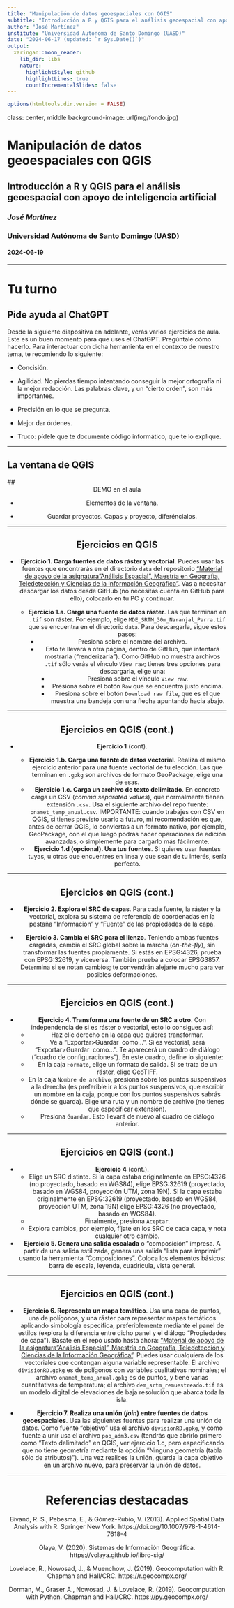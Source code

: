 ```yaml
---
title: "Manipulación de datos geoespaciales con QGIS"
subtitle: "Introducción a R y QGIS para el análisis geoespacial con apoyo de inteligencia artificial"
author: "José Martínez"
institute: "Universidad Autónoma de Santo Domingo (UASD)"
date: "2024-06-17 (updated: `r Sys.Date()`)"
output:
  xaringan::moon_reader:
    lib_dir: libs
    nature:
      highlightStyle: github
      highlightLines: true
      countIncrementalSlides: false
---
```


```r
options(htmltools.dir.version = FALSE)
```

class: center, middle
background-image: url(img/fondo.jpg)

# Manipulación de datos geoespaciales con QGIS
## Introducción a R y QGIS para el análisis geoespacial con apoyo de inteligencia artificial
### *José Martínez*
### Universidad Autónoma de Santo Domingo (UASD)
#### 2024-06-19

---

# Tu turno

## Pide ayuda al ChatGPT

Desde la siguiente diapositiva en adelante, verás varios ejercicios de aula. Este es un buen momento para que uses el ChatGPT. Pregúntale cómo hacerlo. Para interactuar con dicha herramienta en el contexto de nuestro tema, te recomiendo lo siguiente:

- Concisión. 

- Agilidad. No pierdas tiempo intentando conseguir la mejor ortografía ni la mejor redacción. Las palabras clave, y un "cierto orden", son más importantes. 

- Precisión en lo que se pregunta.

- Mejor dar órdenes.

- Truco: pídele que te documente código informático, que te lo explique.

---

## La ventana de QGIS

## <center>DEMO en el aula<center>

- Elementos de la ventana.

- Guardar proyectos. Capas y proyecto, diferéncialos.

---

## Ejercicios en QGIS

- __Ejercicio 1. Carga fuentes de datos ráster y vectorial__. Puedes usar las fuentes que encontrarás en el directorio `data` del repositorio ["Material de apoyo de la asignatura "Análisis Espacial", Maestría en Geografía, Teledetección y Ciencias de la Información Geográfica"](https://github.com/maestria-geotel-master/material-de-apoyo). Vas a necesitar descargar los datos desde GitHub (no necesitas cuenta en GitHub para ello), colocarlo en tu PC y continuar.

   - __Ejercicio 1.a. Carga una fuente de datos ráster__. Las que terminan en `.tif` son ráster. Por ejemplo, elige `MDE_SRTM_30m_Naranjal_Parra.tif` que se encuentra en el directorio `data`. Para descargarla, sigue estos pasos:
      - Presiona sobre el nombre del archivo.
      - Esto te llevará a otra página, dentro de GitHub, que intentará mostrarla ("renderizarla"). Como GitHub no muestra archivos `.tif` sólo verás el vínculo `View raw`; tienes tres opciones para descargarla, elige una:
          - Presiona sobre el vínculo `View raw`.
          - Presiona sobre el botón `Raw` que se encuentra justo encima.
          - Presiona sobre el botón `Download raw file`, que es el que muestra una bandeja con una flecha apuntando hacia abajo.

---

## Ejercicios en QGIS (cont.)

- __Ejercicio 1__ (cont). 

   - __Ejercicio 1.b. Carga una fuente de datos vectorial__. Realiza el mismo ejercicio anterior para una fuente vectorial de tu elección. Las que terminan en `.gpkg` son archivos de formato GeoPackage, elige una de esas.
   - __Ejercicio 1.c. Carga un archivo de texto delimitado__. En concreto carga un CSV (*comma separated values*), que normalmente tienen extensión `.csv`. Usa el siguiente archivo del repo fuente: `onamet_temp_anual.csv`. IMPORTANTE: cuando trabajes con CSV en QGIS, si tienes previsto usarlo a futuro, mi recomendación es que, antes de cerrar QGIS, lo conviertas a un formato nativo, por ejemplo, GeoPackage, con el que luego podrás hacer operaciones de edición avanzadas, o simplemente para cargarlo más fácilmente.
   - __Ejercicio 1.d (opcional). Usa tus fuentes__. Si quieres usar fuentes tuyas, u otras que encuentres en línea y que sean de tu interés, sería perfecto.

---

## Ejercicios en QGIS (cont.)

- __Ejercicio 2. Explora el SRC de capas__. Para cada fuente, la ráster y la vectorial, explora su sistema de referencia de coordenadas en la pestaña "Información" y "Fuente" de las propiedades de la capa.

- __Ejercicio 3. Cambia el SRC para el lienzo__. Teniendo ambas fuentes cargadas, cambia el SRC global sobre la marcha (*on-the-fly*), sin transformar las fuentes propiamente. Si estás en EPSG:4326, prueba con EPSG:32619, y viceversa. También prueba a colocar EPSG3857. Determina si se notan cambios; te convendrán alejarte mucho para ver posibles deformaciones.

---

## Ejercicios en QGIS (cont.)

- __Ejercicio 4. Transforma una fuente de un SRC a otro__. Con independencia de si es ráster o vectorial, esto lo consigues así:
    - Haz clic derecho en la capa que quieres transformar.
    - Ve a "Exportar>Guardar&nbsp;&nbsp;como...". Si es vectorial, será "Exportar>Guardar&nbsp;&nbsp;como...". Te aparecerá un cuadro de diálogo ("cuadro de configuraciones"). En este cuadro, define lo siguiente:
    - En la caja `Formato`, elige un formato de salida. Si se trata de un ráster, elige GeoTIFF.
    - En la caja `Nombre de archivo`, presiona sobre los puntos suspensivos a la derecha (es preferible ir a los puntos suspensivos, que escribir un nombre en la caja, porque con los puntos suspensivos sabrás dónde se guarda). Elige una ruta y un nombre de archivo (no tienes que especificar extensión).
    - Presiona `Guardar`. Esto llevará de nuevo al cuadro de diálogo anterior.

---

## Ejercicios en QGIS (cont.)

- __Ejercicio 4__ (cont.).
    - Elige un SRC distinto. Si la capa estaba originalmente en EPSG:4326 (no proyectado, basado en WGS84), elige EPSG:32619  (proyectado, basado en WGS84, proyección UTM, zona 19N). Si la capa estaba originalmente en EPSG:32619 (proyectado, basado en WGS84, proyección UTM, zona 19N) elige EPSG:4326 (no proyectado, basado en WGS84).
    - Finalmente, presiona `Aceptar`.
    - Explora cambios, por ejemplo, fíjate en los SRC de cada capa, y nota cualquier otro cambio.

- __Ejercicio 5. Genera una salida escalada__ o "composición" impresa. A partir de una salida estilizada, genera una salida "lista para imprimir" usando la herramienta "Composiciones". Coloca los elementos básicos: barra de escala, leyenda, cuadrícula, vista general.

---

## Ejercicios en QGIS (cont.)

- __Ejercicio 6. Representa un mapa temático__. Usa una capa de puntos, una de polígonos, y una ráster para representar mapas temáticos aplicando simbología específica, preferiblemente mediante el panel de estilos (explora la diferencia entre dicho panel y el diálogo "Propiedades de capa"). Básate en el repo usado hasta ahora: ["Material de apoyo de la asignatura "Análisis Espacial", Maestría en Geografía, Teledetección y Ciencias de la Información Geográfica"](https://github.com/maestria-geotel-master/material-de-apoyo). Puedes usar cualquiera de los vectoriales que contengan alguna variable representable. El archivo `divisionRD.gpkg` es de polígonos con variables cualitativas nominales; el archivo `onamet_temp_anual.gpkg` es de puntos, y tiene varias cuantitativas de temperatura; el archivo `dem_srtm_remuestreado.tif` es un modelo digital de elevaciones de baja resolución que abarca toda la isla.

- __Ejercicio 7. Realiza una unión (*join*) entre fuentes de datos geoespaciales__. Usa las siguientes fuentes para realizar una unión de datos. Como fuente "objetivo" usa el archivo `divisionRD.gpkg`, y como fuente a unir usa el archivo `pop_adm3.csv` (tendrás que abrirlo primero como "Texto delimitado" en QGIS, ver ejercicio 1.c, pero especificando que no tiene geometría mediante la opción "Ninguna geometría (tabla sólo de atributos)"). Una vez realices la unión, guarda la capa objetivo en un archivo nuevo, para preservar la unión de datos.

---
# Referencias destacadas

Bivand, R. S., Pebesma, E., & Gómez-Rubio, V. (2013). Applied Spatial Data Analysis with R. Springer New York. https://doi.org/10.1007/978-1-4614-7618-4

Olaya, V. (2020). Sistemas de Información Geográfica. https://volaya.github.io/libro-sig/

Lovelace, R., Nowosad, J., & Muenchow, J. (2019). Geocomputation with R. Chapman and Hall/CRC. https://r.geocompx.org/

Dorman, M., Graser A., Nowosad, J. & Lovelace, R. (2019). Geocomputation with Python. Chapman and Hall/CRC. https://py.geocompx.org/
